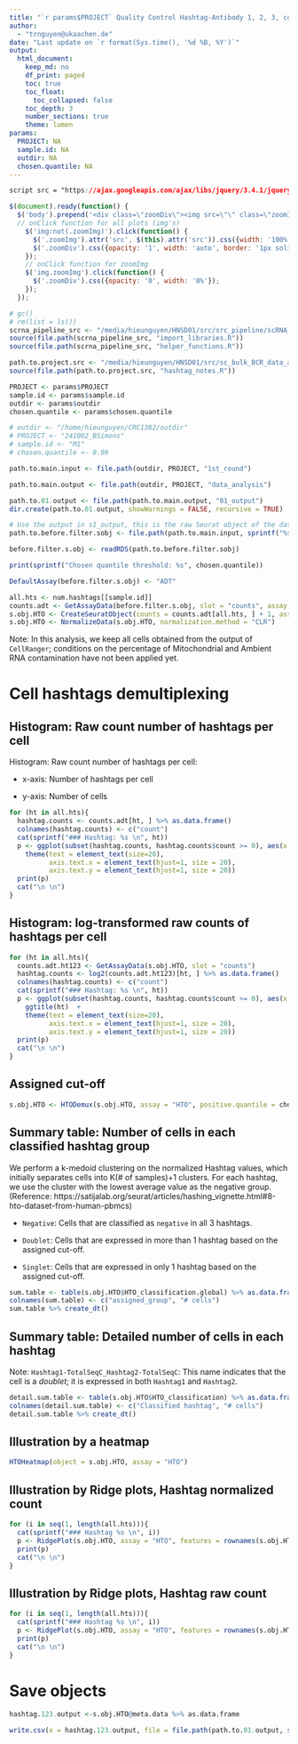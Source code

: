```yaml
---
title: "`r params$PROJECT` Quality Control Hashtag-Antibody 1, 2, 3, count cells with hashtags (Sample: `r params$sample.id`, quantile `r params$chosen.quantile`)"
author:
  - "trnguyen@ukaachen.de"
date: "Last update on `r format(Sys.time(), '%d %B, %Y')`"
output:
  html_document:
    keep_md: no
    df_print: paged
    toc: true
    toc_float:
      toc_collapsed: false
    toc_depth: 3
    number_sections: true
    theme: lumen
params:
  PROJECT: NA
  sample.id: NA
  outdir: NA
  chosen.quantile: NA
---
```



```css
script src = "https://ajax.googleapis.com/ajax/libs/jquery/3.4.1/jquery.min.js"
```

```js
$(document).ready(function() {
  $('body').prepend('<div class=\"zoomDiv\"><img src=\"\" class=\"zoomImg\"></div>');
  // onClick function for all plots (img's)
    $('img:not(.zoomImg)').click(function() {
      $('.zoomImg').attr('src', $(this).attr('src')).css({width: '100%'});
      $('.zoomDiv').css({opacity: '1', width: 'auto', border: '1px solid white', borderRadius: '5px', position: 'fixed', top: '50%', left: '50%', marginRight: '-50%', transform: 'translate(-50%, -50%)', boxShadow: '0px 0px 50px #888888', zIndex: '50', overflow: 'auto', maxHeight: '100%'});
    });
    // onClick function for zoomImg
    $('img.zoomImg').click(function() {
      $('.zoomDiv').css({opacity: '0', width: '0%'}); 
    });
  });
```


```r
# gc()
# rm(list = ls())
scrna_pipeline_src <- "/media/hieunguyen/HNSD01/src/src_pipeline/scRNA_GEX_pipeline/processes_src"
source(file.path(scrna_pipeline_src, "import_libraries.R"))
source(file.path(scrna_pipeline_src, "helper_functions.R"))

path.to.project.src <- "/media/hieunguyen/HNSD01/src/sc_bulk_BCR_data_analysis/preprocessing/241002_BSimons"
source(file.path(path.to.project.src, "hashtag_notes.R"))

PROJECT <- params$PROJECT
sample.id <- params$sample.id
outdir <- params$outdir
chosen.quantile <- params$chosen.quantile

# outdir <- "/home/hieunguyen/CRC1382/outdir"
# PROJECT <- "241002_BSimons"
# sample.id <- "M1"
# chosen.quantile <- 0.99

path.to.main.input <- file.path(outdir, PROJECT, "1st_round")

path.to.main.output <- file.path(outdir, PROJECT, "data_analysis")

path.to.01.output <- file.path(path.to.main.output, "01_output")
dir.create(path.to.01.output, showWarnings = FALSE, recursive = TRUE)

# Use the output in s1_output, this is the raw Seurat object of the data. 
path.to.before.filter.sobj <- file.path(path.to.main.input, sprintf("%s_1st_round/s1_output", sample.id), sprintf("%s.output.s1.rds", PROJECT))

before.filter.s.obj <- readRDS(path.to.before.filter.sobj)

print(sprintf("Chosen quantile threshold: %s", chosen.quantile))

```


```r
DefaultAssay(before.filter.s.obj) <- "ADT"

all.hts <- num.hashtags[[sample.id]]
counts.adt <- GetAssayData(before.filter.s.obj, slot = "counts", assay = "ADT")
s.obj.HTO <- CreateSeuratObject(counts = counts.adt[all.hts, ] + 1, assay = "HTO") #### add pseudo count + 1 to avoide error "Cells with zero counts exist as a cluster"
s.obj.HTO <- NormalizeData(s.obj.HTO, normalization.method = "CLR")

```

Note: In this analysis, we keep all cells obtained from the output of `CellRanger`; conditions on the percentage of Mitochondrial and Ambient RNA contamination have not been applied yet. 

# Cell hashtags demultiplexing

## Histogram: Raw count number of hashtags per cell {.tabset}
Histogram: Raw count number of hashtags per cell: 

- x-axis: Number of hashtags per cell

- y-axis: Number of cells

```r
for (ht in all.hts){
  hashtag.counts <- counts.adt[ht, ] %>% as.data.frame()
  colnames(hashtag.counts) <- c("count")
  cat(sprintf("### Hashtag: %s \n", ht))
  p <- ggplot(subset(hashtag.counts, hashtag.counts$count >= 0), aes(x = count)) + geom_histogram(bins = max(hashtag.counts$count)) + ggtitle(ht) + 
    theme(text = element_text(size=20), 
          axis.text.x = element_text(hjust=1, size = 20),
          axis.text.y = element_text(hjust=1, size = 20)) 
  print(p)
  cat("\n \n")
}
```


## Histogram: log-transformed raw counts of hashtags per cell {.tabset}
```r
for (ht in all.hts){
  counts.adt.ht123 <- GetAssayData(s.obj.HTO, slot = "counts")
  hashtag.counts <- log2(counts.adt.ht123)[ht, ] %>% as.data.frame()
  colnames(hashtag.counts) <- c("count")
  cat(sprintf("### Hashtag: %s \n", ht))
  p <- ggplot(subset(hashtag.counts, hashtag.counts$count >= 0), aes(x = count)) + geom_histogram(bins = 10) + 
    ggtitle(ht)  + 
    theme(text = element_text(size=20), 
          axis.text.x = element_text(hjust=1, size = 20),
          axis.text.y = element_text(hjust=1, size = 20)) 
  print(p)
  cat("\n \n")
}
```

## Assigned cut-off 
```r
s.obj.HTO <- HTODemux(s.obj.HTO, assay = "HTO", positive.quantile = chosen.quantile)

```

## Summary table: Number of cells in each classified hashtag group

We perform a k-medoid clustering on the normalized Hashtag values, which initially separates cells into K(# of samples)+1 clusters. For each hashtag, we use the cluster with the lowest average value as the negative group. (Reference: https://satijalab.org/seurat/articles/hashing_vignette.html#8-hto-dataset-from-human-pbmcs)

- `Negative`: Cells that are classified as `negative` in all 3 hashtags.

- `Doublet`: Cells that are expressed in more than 1 hashtag based on the assigned cut-off.

- `Singlet`: Cells that are expressed in only 1 hashtag based on the assigned cut-off.


```r
sum.table <- table(s.obj.HTO$HTO_classification.global) %>% as.data.frame()
colnames(sum.table) <- c("assigned_group", "# cells")
sum.table %>% create_dt()
```

## Summary table: Detailed number of cells in each hashtag

Note: `Hashtag1-TotalSeqC_Hashtag2-TotalSeqC`: This name indicates that the cell is a *doublet*; it is expressed in both `Hashtag1` and `Hashtag2`. 

```r
detail.sum.table <- table(s.obj.HTO$HTO_classification) %>% as.data.frame()
colnames(detail.sum.table) <- c("Classified hashtag", "# cells")
detail.sum.table %>% create_dt()
```

## Illustration by a heatmap
```r
HTOHeatmap(object = s.obj.HTO, assay = "HTO")
```

## Illustration by Ridge plots, Hashtag normalized count {.tabset}

```r
for (i in seq(1, length(all.hts))){
  cat(sprintf("### Hashtag %s \n", i))
  p <- RidgePlot(s.obj.HTO, assay = "HTO", features = rownames(s.obj.HTO[["HTO"]])[i], ncol = 3)
  print(p)
  cat("\n \n")
}
```

## Illustration by Ridge plots, Hashtag raw count {.tabset}
```r
for (i in seq(1, length(all.hts))){
  cat(sprintf("### Hashtag %s \n", i))
  p <- RidgePlot(s.obj.HTO, assay = "HTO", features = rownames(s.obj.HTO[["HTO"]])[i], ncol = 3, slot = "counts")
  print(p)
  cat("\n \n")
}
```

# Save objects
```r
hashtag.123.output <-s.obj.HTO@meta.data %>% as.data.frame 

write.csv(x = hashtag.123.output, file = file.path(path.to.01.output, sprintf("Hashtag_123_summary_table_Sample_%s.csv", sample.id)))
```

```r
```
